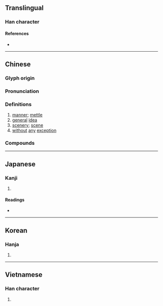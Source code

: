 {{character info/new}}
{{also|槪}}
==Translingual==
{{stroke order|stroke=13}}

===Han character===
{{Han char|rn=75|rad=木|as=09|sn=13|four=41914|canj=DAIU|ids=⿰木既}}

====References====
* {{Han ref|kx=0542.191|dkj=15217|dj=0935.040|hdz=21256.080|uh=6982|ud=27010|bh=B7A7|bd=47015}}

----

==Chinese==
{{zh-forms|alt=槩}}

===Glyph origin===
{{Han etym}}

===Pronunciation===
{{zh-pron
|m=gài
|c=koi2,koi3
|mn=kài,khài
|mc=y
|oc=y
|ma=
|cat=n,adv
}}

===Definitions===
{{zh-hanzi}}

# [[manner]]; [[mettle]]
# [[general]] [[idea]]
# [[scenery]]; [[scene]]
# [[without]] [[any]] [[exception]]

===Compounds===
{{zh-der|大概|一概抹殺|一概而言|並概青雲|以偏概全|一概|勝概|一概而論|概說|概念句|氣概|概念|概然律|概莫能外|概要|斗概|梗概|概念車|概論|概舉|概數|權概|概括承受|概率|概述|概括|概況|概貌|概觀|概而不論|概算|概略|風概|節概|複合概念|膜外概置|關連概念}}

----

==Japanese==

===Kanji===
{{ja-kanji|grade=c|rs=木09}}

# {{defn|lang=ja|sort=木09}}

====Readings====
* {{ja-readings|goon=[[かい]] (kai)|kanon=[[かい]] (kai)|kanyoon=[[がい]] (gai)|kun=[[とかき]] (tokaki), [[おおむね]] (oomune), [[おもむき]] (omomuki)}}

----

==Korean==

===Hanja===
{{ko-hanja|hangeul=개|eumhun=|rv=gae|mr=kae|y=kay}}

# {{defn|lang=ko|sort=木09}}

----

==Vietnamese==

===Han character===
{{vi-hantu|khái|rs=木09}}

# {{defn|lang=vi|sort=木09}}